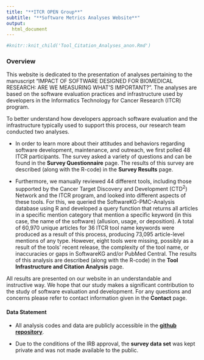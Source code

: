 ```yaml
---
title: "**ITCR OPEN Group**"
subtitle: "**Software Metrics Analyses Website**"
output:
  html_document
---
```


```r
#knitr::knit_child('Tool_Citation_Analyses_anon.Rmd')
```


### **Overview**

This website is dedicated to the presentation of analyses pertaining to the manuscript "IMPACT OF SOFTWARE DESIGNED FOR BIOMEDICAL RESEARCH: ARE WE MEASURING WHAT’S IMPORTANT?". The analyses are based on the software evaluation practices and infrastructure used by developers in the Informatics Technology for Cancer Research (ITCR) program.

To better understand how developers approach software evaluation and the infrastructure typically used to support this process, our research team conducted two analyses. 

  - In order to learn more about their attitudes and behaviors regarding software development, maintenance, and outreach, we first polled 48 ITCR participants. The survey asked a variety of questions and can be found in the **Survey Questionnaire** page. The results of this survey are described (along with the R-code) in the **Survey Results** page.

  - Furthermore, we manually reviewed 44 different tools, including those supported by the Cancer Target Discovery and Development (CTD$^2$) Network and the ITCR program, and looked into different aspects of these tools. For this, we queried the SoftwareKG-PMC-Analysis database using R and developed a query function that returns all articles in a specific mention category that mention a specific keyword (in this case, the name of the software) (allusion, usage, or deposition). A total of 60,970 unique articles for 36 ITCR tool name keywords were produced as a result of this process, producing 73,095 article-level mentions of any type. However, eight tools were missing, possibly as a result of the tools' recent release, the complexity of the tool name, or inaccuracies or gaps in SoftwareKG and/or PubMed Central. The results of this analysis are described (along with the R-code) in the **Tool Infrastructure and Citation Analysis** page.
  
  
All results are presented on our website in an understandable and instructive way. We hope that our study makes a significant contribution to the study of software evaluation and development. For any questions and concerns please refer to contact information given in the **Contact** page.

#### Data Statement

- All analysis codes and data are publicly accessible in the **[github repository](https://github.com/fhdsl/ITCR_Metrics_manuscript_website)**.

- Due to the conditions of the IRB approval, the **survey data set** was kept private and was not made available to the public.



<meta http-equiv='cache-control' content='no-cache'> 
<meta http-equiv='expires' content='0'> 
<meta http-equiv='pragma' content='no-cache'>
